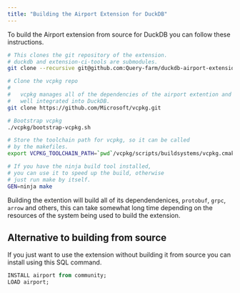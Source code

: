 ```yaml
---
title: "Building the Airport Extension for DuckDB"
---
```


To build the Airport extension from source for DuckDB you can follow these instructions.

```sh
# This clones the git repository of the extension.
# duckdb and extension-ci-tools are submodules.
git clone --recursive git@github.com:Query-farm/duckdb-airport-extension

# Clone the vcpkg repo
#
#   vcpkg manages all of the dependencies of the airport extention and is
#   well integrated into DuckDB.
git clone https://github.com/Microsoft/vcpkg.git

# Bootstrap vcpkg
./vcpkg/bootstrap-vcpkg.sh

# Store the toolchain path for vcpkg, so it can be called
# by the makefiles.
export VCPKG_TOOLCHAIN_PATH=`pwd`/vcpkg/scripts/buildsystems/vcpkg.cmake

# If you have the ninja build tool installed,
# you can use it to speed up the build, otherwise
# just run make by itself.
GEN=ninja make
```

Building the extention will build all of its dependendenices, `protobuf`, `grpc`, `arrow` and others, this can take somewhat long time depending on the resources of the system being used to build the extension.

## Alternative to building from source

If you just want to use the extension without building it from source you can install using this SQL command.

```sql
INSTALL airport from community;
LOAD airport;
```
